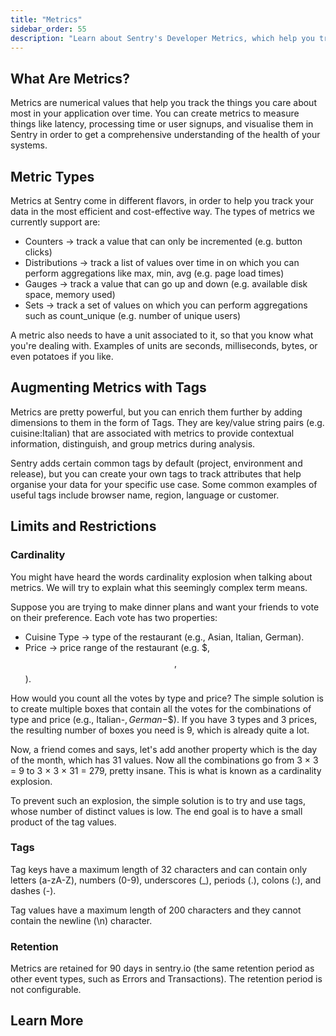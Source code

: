 ```yaml
---
title: "Metrics"
sidebar_order: 55
description: "Learn about Sentry's Developer Metrics, which help you track and visualize the data points you care about over time, in order to monitor your application health and identify issues."
---
```


<Include name="feature-stage-beta-session-replay.mdx" />

## What Are Metrics?

Metrics are numerical values that help you track the things you care about most in your application over time. You can create metrics to measure things like latency, processing time or user signups, and visualise them in Sentry in order to get a comprehensive understanding of the health of your systems.

## Metric Types

Metrics at Sentry come in different flavors, in order to help you track your data in the most efficient and cost-effective way. The types of metrics we currently support are:

- Counters → track a value that can only be incremented (e.g. button clicks)
- Distributions → track a list of values over time in on which you can perform aggregations like max, min, avg (e.g. page load times)
- Gauges → track a value that can go up and down (e.g. available disk space, memory used)
- Sets → track a set of values on which you can perform aggregations such as count_unique (e.g. number of unique users)

A metric also needs to have a unit associated to it, so that you know what you're dealing with. Examples of units are seconds, milliseconds, bytes, or even potatoes if you like.

## Augmenting Metrics with Tags

Metrics are pretty powerful, but you can enrich them further by adding dimensions to them in the form of Tags. They are key/value string pairs (e.g. cuisine:Italian) that are associated with metrics to provide contextual information, distinguish, and group metrics during analysis.

Sentry adds certain common tags by default (project, environment and release), but you can create your own tags to track attributes that help organise your data for your specific use case. Some common examples of useful tags include browser name, region, language or customer.

## Limits and Restrictions

### Cardinality

You might have heard the words cardinality explosion when talking about metrics. We will try to explain what this seemingly complex term means.

Suppose you are trying to make dinner plans and want your friends to vote on their preference. Each vote has two properties:

- Cuisine Type → type of the restaurant (e.g., Asian, Italian, German).
- Price → price range of the restaurant (e.g. $, $$, $$).

How would you count all the votes by type and price? The simple solution is to create multiple boxes that contain all the votes for the combinations of type and price (e.g., Italian-$, German-$$). If you have 3 types and 3 prices, the resulting number of boxes you need is 9, which is already quite a lot.

Now, a friend comes and says, let's add another property which is the day of the month, which has 31 values. Now all the combinations go from 3 × 3 = 9 to 3 × 3 × 31 = 279, pretty insane. This is what is known as a cardinality explosion.

To prevent such an explosion, the simple solution is to try and use tags, whose number of distinct values is low. The end goal is to have a small product of the tag values.

### Tags

Tag keys have a maximum length of 32 characters and can contain only letters (a-zA-Z), numbers (0-9), underscores (\_), periods (.), colons (:), and dashes (-).

Tag values have a maximum length of 200 characters and they cannot contain the newline (\n) character.

### Retention

Metrics are retained for 90 days in sentry.io (the same retention period as other event types, such as Errors and Transactions). The retention period is not configurable.

## Learn More

<PageGrid />
